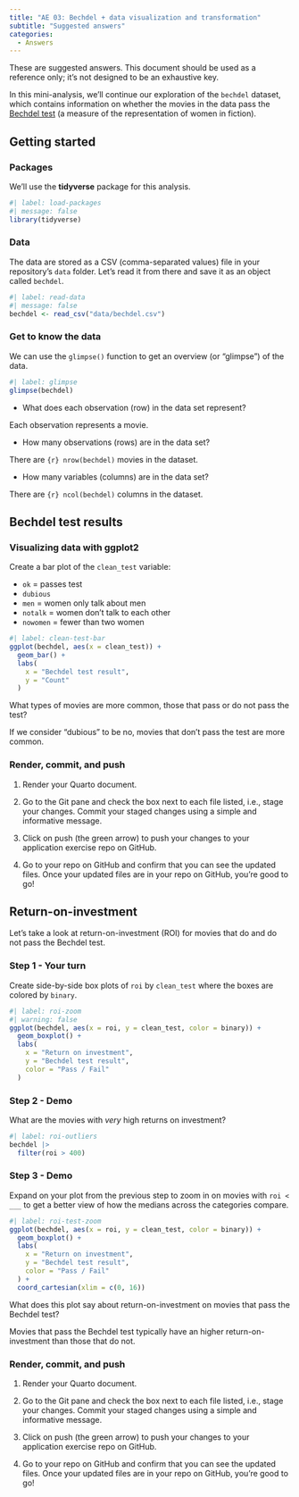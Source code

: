 ```yaml
---
title: "AE 03: Bechdel + data visualization and transformation"
subtitle: "Suggested answers"
categories: 
  - Answers
---
```


::: callout-important
These are suggested answers.
This document should be used as a reference only; it's not designed to be an exhaustive key.
:::

In this mini-analysis, we'll continue our exploration of the `bechdel` dataset, which contains information on whether the movies in the data pass the [Bechdel test](https://en.wikipedia.org/wiki/Bechdel_test) (a measure of the representation of women in fiction).

## Getting started

### Packages

We'll use the **tidyverse** package for this analysis.

```r
#| label: load-packages
#| message: false
library(tidyverse)
```

### Data

The data are stored as a CSV (comma-separated values) file in your repository's `data` folder.
Let's read it from there and save it as an object called `bechdel`.

```r
#| label: read-data
#| message: false
bechdel <- read_csv("data/bechdel.csv")
```

### Get to know the data

We can use the `glimpse()` function to get an overview (or "glimpse") of the data.

```r
#| label: glimpse
glimpse(bechdel)
```

-   What does each observation (row) in the data set represent?

Each observation represents a movie.

-   How many observations (rows) are in the data set?

There are `{r} nrow(bechdel)` movies in the dataset.

-   How many variables (columns) are in the data set?

There are `{r} ncol(bechdel)` columns in the dataset.

## Bechdel test results

### Visualizing data with **ggplot2**

Create a bar plot of the `clean_test` variable:

-   `ok` = passes test
-   `dubious`
-   `men` = women only talk about men
-   `notalk` = women don't talk to each other
-   `nowomen` = fewer than two women

```r
#| label: clean-test-bar
ggplot(bechdel, aes(x = clean_test)) +
  geom_bar() +
  labs(
    x = "Bechdel test result",
    y = "Count"
  )
```

What types of movies are more common, those that pass or do not pass the test?

If we consider "dubious" to be no, movies that don't pass the test are more common.

### Render, commit, and push

1.  Render your Quarto document.

2.  Go to the Git pane and check the box next to each file listed, i.e., stage your changes.
    Commit your staged changes using a simple and informative message.

3.  Click on push (the green arrow) to push your changes to your application exercise repo on GitHub.

4.  Go to your repo on GitHub and confirm that you can see the updated files.
    Once your updated files are in your repo on GitHub, you're good to go!

## Return-on-investment

Let's take a look at return-on-investment (ROI) for movies that do and do not pass the Bechdel test.

### Step 1 - Your turn

Create side-by-side box plots of `roi` by `clean_test` where the boxes are colored by `binary`.

```r
#| label: roi-zoom
#| warning: false
ggplot(bechdel, aes(x = roi, y = clean_test, color = binary)) +
  geom_boxplot() +
  labs(
    x = "Return on investment",
    y = "Bechdel test result",
    color = "Pass / Fail"
  )
```

### Step 2 - Demo

What are the movies with *very* high returns on investment?

```r
#| label: roi-outliers
bechdel |>
  filter(roi > 400)
```

### Step 3 - Demo

Expand on your plot from the previous step to zoom in on movies with `roi < ___` to get a better view of how the medians across the categories compare.

```r
#| label: roi-test-zoom
ggplot(bechdel, aes(x = roi, y = clean_test, color = binary)) +
  geom_boxplot() +
  labs(
    x = "Return on investment",
    y = "Bechdel test result",
    color = "Pass / Fail"
  ) +
  coord_cartesian(xlim = c(0, 16))
```

What does this plot say about return-on-investment on movies that pass the Bechdel test?

Movies that pass the Bechdel test typically have an higher return-on-investment than those that do not.

### Render, commit, and push

1.  Render your Quarto document.

2.  Go to the Git pane and check the box next to each file listed, i.e., stage your changes.
    Commit your staged changes using a simple and informative message.

3.  Click on push (the green arrow) to push your changes to your application exercise repo on GitHub.

4.  Go to your repo on GitHub and confirm that you can see the updated files.
    Once your updated files are in your repo on GitHub, you're good to go!
